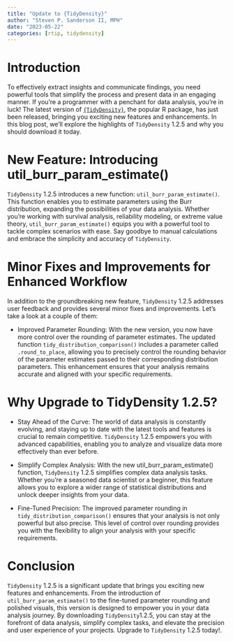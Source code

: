 ```yaml
---
title: "Update to {TidyDensity}"
author: "Steven P. Sanderson II, MPH"
date: "2023-05-22"
categories: [rtip, tidydensity]
---
```


# Introduction
To effectively extract insights and communicate findings, you need powerful tools that simplify the process and present data in an engaging manner. If you're a programmer with a penchant for data analysis, you're in luck! The latest version of [`{TidyDensity}`](https://www.spsanderson.com/TidyDensity/), the popular R package, has just been released, bringing you exciting new features and enhancements. In this blog post, we'll explore the highlights of `TidyDensity` 1.2.5 and why you should download it today.

# New Feature: Introducing util_burr_param_estimate()
`TidyDensity` 1.2.5 introduces a new function: `util_burr_param_estimate()`. This function enables you to estimate parameters using the Burr distribution, expanding the possibilities of your data analysis. Whether you're working with survival analysis, reliability modeling, or extreme value theory, `util_burr_param_estimate()` equips you with a powerful tool to tackle complex scenarios with ease. Say goodbye to manual calculations and embrace the simplicity and accuracy of `TidyDensity`.

# Minor Fixes and Improvements for Enhanced Workflow
In addition to the groundbreaking new feature, `TidyDensity` 1.2.5 addresses user feedback and provides several minor fixes and improvements. Let's take a look at a couple of them:

*    Improved Parameter Rounding: With the new version, you now have more control over the rounding of parameter estimates. The updated function `tidy_distribution_comparison()` includes a parameter called `.round_to_place`, allowing you to precisely control the rounding behavior of the parameter estimates passed to their corresponding distribution parameters. This enhancement ensures that your analysis remains accurate and aligned with your specific requirements.

# Why Upgrade to TidyDensity 1.2.5?

*    Stay Ahead of the Curve: The world of data analysis is constantly evolving, and staying up to date with the latest tools and features is crucial to remain competitive. `TidyDensity` 1.2.5 empowers you with advanced capabilities, enabling you to analyze and visualize data more effectively than ever before.

*    Simplify Complex Analysis: With the new util_burr_param_estimate() function, `TidyDensity` 1.2.5 simplifies complex data analysis tasks. Whether you're a seasoned data scientist or a beginner, this feature allows you to explore a wider range of statistical distributions and unlock deeper insights from your data.

*    Fine-Tuned Precision: The improved parameter rounding in `tidy_distribution_comparison()` ensures that your analysis is not only powerful but also precise. This level of control over rounding provides you with the flexibility to align your analysis with your specific requirements.

# Conclusion

`TidyDensity` 1.2.5 is a significant update that brings you exciting new features and enhancements. From the introduction of `util_burr_param_estimate()` to the fine-tuned parameter rounding and polished visuals, this version is designed to empower you in your data analysis journey. By downloading `TidyDensity `1.2.5, you can stay at the forefront of data analysis, simplify complex tasks, and elevate the precision and user experience of your projects. Upgrade to `TidyDensity` 1.2.5 today!.